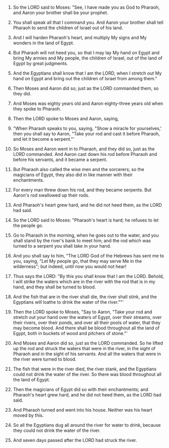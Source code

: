 
1. So the LORD said to Moses: "See, I have made you as God to Pharaoh, and Aaron your brother shall be your prophet.

2. You shall speak all that I command you. And Aaron your brother shall tell Pharaoh to send the children of Israel out of his land.

3. And I will harden Pharaoh's heart, and multiply My signs and My wonders in the land of Egypt.

4. But Pharaoh will not heed you, so that I may lay My hand on Egypt and bring My armies and My people, the children of Israel, out of the land of Egypt by great judgments.

5. And the Egyptians shall know that I am the LORD, when I stretch out My hand on Egypt and bring out the children of Israel from among them."

6. Then Moses and Aaron did so; just as the LORD commanded them, so they did.

7. And Moses was eighty years old and Aaron eighty-three years old when they spoke to Pharaoh.

8. Then the LORD spoke to Moses and Aaron, saying,

9. "When Pharaoh speaks to you, saying, "Show a miracle for yourselves,' then you shall say to Aaron, "Take your rod and cast it before Pharaoh, and let it become a serpent."'

10. So Moses and Aaron went in to Pharaoh, and they did so, just as the LORD commanded. And Aaron cast down his rod before Pharaoh and before his servants, and it became a serpent.

11. But Pharaoh also called the wise men and the sorcerers; so the magicians of Egypt, they also did in like manner with their enchantments.

12. For every man threw down his rod, and they became serpents. But Aaron's rod swallowed up their rods.

13. And Pharaoh's heart grew hard, and he did not heed them, as the LORD had said.

14. So the LORD said to Moses: "Pharaoh's heart is hard; he refuses to let the people go.

15. Go to Pharaoh in the morning, when he goes out to the water, and you shall stand by the river's bank to meet him; and the rod which was turned to a serpent you shall take in your hand.

16. And you shall say to him, "The LORD God of the Hebrews has sent me to you, saying, "Let My people go, that they may serve Me in the wilderness"; but indeed, until now you would not hear!

17. Thus says the LORD: "By this you shall know that I am the LORD. Behold, I will strike the waters which are in the river with the rod that is in my hand, and they shall be turned to blood.

18. And the fish that are in the river shall die, the river shall stink, and the Egyptians will loathe to drink the water of the river.""'

19. Then the LORD spoke to Moses, "Say to Aaron, "Take your rod and stretch out your hand over the waters of Egypt, over their streams, over their rivers, over their ponds, and over all their pools of water, that they may become blood. And there shall be blood throughout all the land of Egypt, both in buckets of wood and pitchers of stone."'

20. And Moses and Aaron did so, just as the LORD commanded. So he lifted up the rod and struck the waters that were in the river, in the sight of Pharaoh and in the sight of his servants. And all the waters that were in the river were turned to blood.

21. The fish that were in the river died, the river stank, and the Egyptians could not drink the water of the river. So there was blood throughout all the land of Egypt.

22. Then the magicians of Egypt did so with their enchantments; and Pharaoh's heart grew hard, and he did not heed them, as the LORD had said.

23. And Pharaoh turned and went into his house. Neither was his heart moved by this.

24. So all the Egyptians dug all around the river for water to drink, because they could not drink the water of the river.

25. And seven days passed after the LORD had struck the river.


